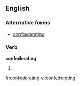 
==English==

===Alternative forms===
* [[confœderating]] {{qualifier|archaic}}

===Verb===
'''confederating'''

# {{present participle of|[[confederate]]}}

[[fr:confederating]]
[[vi:confederating]]